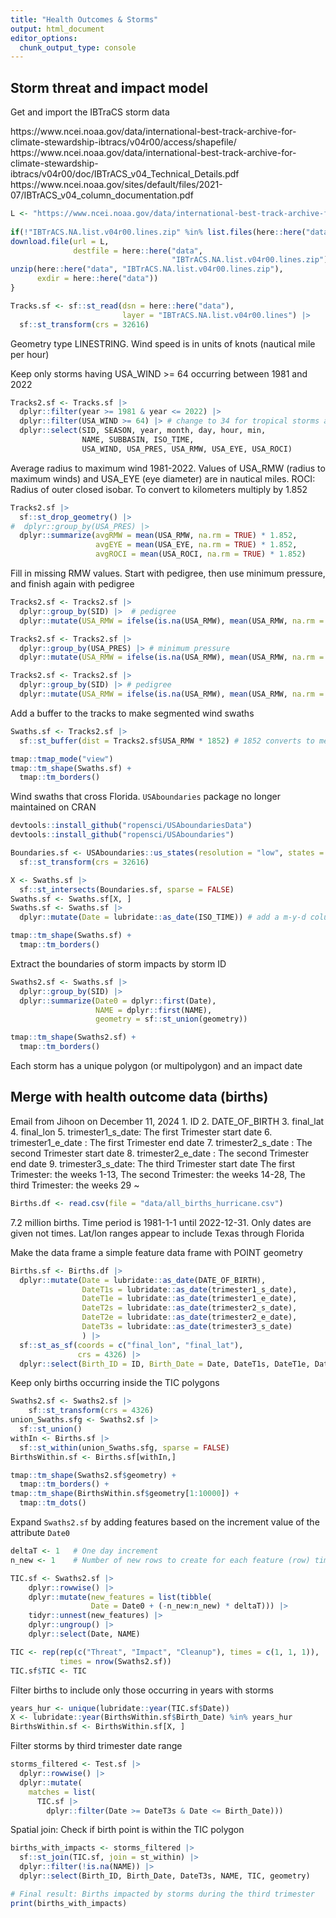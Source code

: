 ```yaml
---
title: "Health Outcomes & Storms"
output: html_document
editor_options: 
  chunk_output_type: console
---
```


## Storm threat and impact model

Get and import the IBTraCS storm data

https://www.ncei.noaa.gov/data/international-best-track-archive-for-climate-stewardship-ibtracs/v04r00/access/shapefile/
https://www.ncei.noaa.gov/data/international-best-track-archive-for-climate-stewardship-ibtracs/v04r00/doc/IBTrACS_v04_Technical_Details.pdf
https://www.ncei.noaa.gov/sites/default/files/2021-07/IBTrACS_v04_column_documentation.pdf

```r
L <- "https://www.ncei.noaa.gov/data/international-best-track-archive-for-climate-stewardship-ibtracs/v04r00/access/shapefile/IBTrACS.NA.list.v04r00.lines.zip"
  
if(!"IBTrACS.NA.list.v04r00.lines.zip" %in% list.files(here::here("data"))) {
download.file(url = L,
              destfile = here::here("data",
                                    "IBTrACS.NA.list.v04r00.lines.zip"))
unzip(here::here("data", "IBTrACS.NA.list.v04r00.lines.zip"),
      exdir = here::here("data"))
}

Tracks.sf <- sf::st_read(dsn = here::here("data"), 
                         layer = "IBTrACS.NA.list.v04r00.lines") |>
  sf::st_transform(crs = 32616)
```

Geometry type LINESTRING. Wind speed is in units of knots (nautical mile per hour)

Keep only storms having USA_WIND >= 64 occurring between 1981 and 2022
```r
Tracks2.sf <- Tracks.sf |>
  dplyr::filter(year >= 1981 & year <= 2022) |>
  dplyr::filter(USA_WIND >= 64) |> # change to 34 for tropical storms and hurricanes
  dplyr::select(SID, SEASON, year, month, day, hour, min,
                NAME, SUBBASIN, ISO_TIME,
                USA_WIND, USA_PRES, USA_RMW, USA_EYE, USA_ROCI)
```

Average radius to maximum wind 1981-2022. Values of USA_RMW (radius to maximum winds) and USA_EYE (eye diameter) are in nautical miles. ROCI: Radius of outer closed isobar. To convert to kilometers multiply by 1.852
```r
Tracks2.sf |>
  sf::st_drop_geometry() |>
#  dplyr::group_by(USA_PRES) |>
  dplyr::summarize(avgRMW = mean(USA_RMW, na.rm = TRUE) * 1.852,
                   avgEYE = mean(USA_EYE, na.rm = TRUE) * 1.852,
                   avgROCI = mean(USA_ROCI, na.rm = TRUE) * 1.852)
```

Fill in missing RMW values. Start with pedigree, then use minimum pressure, and finish again with pedigree
```r
Tracks2.sf <- Tracks2.sf |>
  dplyr::group_by(SID) |>  # pedigree
  dplyr::mutate(USA_RMW = ifelse(is.na(USA_RMW), mean(USA_RMW, na.rm = TRUE), USA_RMW))

Tracks2.sf <- Tracks2.sf |>
  dplyr::group_by(USA_PRES) |> # minimum pressure
  dplyr::mutate(USA_RMW = ifelse(is.na(USA_RMW), mean(USA_RMW, na.rm = TRUE), USA_RMW))

Tracks2.sf <- Tracks2.sf |>
  dplyr::group_by(SID) |> # pedigree
  dplyr::mutate(USA_RMW = ifelse(is.na(USA_RMW), mean(USA_RMW, na.rm = TRUE), USA_RMW))
```

Add a buffer to the tracks to make segmented wind swaths
```r
Swaths.sf <- Tracks2.sf |>
  sf::st_buffer(dist = Tracks2.sf$USA_RMW * 1852) # 1852 converts to meters

tmap::tmap_mode("view")
tmap::tm_shape(Swaths.sf) +
  tmap::tm_borders()
```

Wind swaths that cross Florida. `USAboundaries` package no longer maintained on CRAN
```r
devtools::install_github("ropensci/USAboundariesData")
devtools::install_github("ropensci/USAboundaries")

Boundaries.sf <- USAboundaries::us_states(resolution = "low", states = "FL") |> 
  sf::st_transform(crs = 32616)

X <- Swaths.sf |>
  sf::st_intersects(Boundaries.sf, sparse = FALSE)
Swaths.sf <- Swaths.sf[X, ]
Swaths.sf <- Swaths.sf |>
  dplyr::mutate(Date = lubridate::as_date(ISO_TIME)) # add a m-y-d column

tmap::tm_shape(Swaths.sf) +
  tmap::tm_borders()
```

Extract the boundaries of storm impacts by storm ID
```r
Swaths2.sf <- Swaths.sf |>
  dplyr::group_by(SID) |>
  dplyr::summarize(Date0 = dplyr::first(Date),
                   NAME = dplyr::first(NAME),
                   geometry = sf::st_union(geometry))

tmap::tm_shape(Swaths2.sf) +
  tmap::tm_borders()
```

Each storm has a unique polygon (or multipolygon) and an impact date

## Merge with health outcome data (births)

Email from Jihoon on December 11, 2024
1. ID 2. DATE_OF_BIRTH 3. final_lat  4. final_lon 5. trimester1_s_date: The first Trimester start date
6. trimester1_e_date : The first Trimester end date 7. trimester2_s_date : The second Trimester start date
8. trimester2_e_date : The second Trimester end date 9. trimester3_s_date: The third Trimester start date
The first Trimester: the weeks 1-13, The second Trimester: the weeks 14-28, The third Trimester: the weeks 29 ~
```r
Births.df <- read.csv(file = "data/all_births_hurricane.csv")
```

7.2 million births. Time period is 1981-1-1 until 2022-12-31. Only dates are given not times. Lat/lon ranges appear to include Texas through Florida 

Make the data frame a simple feature data frame with POINT geometry
```r
Births.sf <- Births.df |>
  dplyr::mutate(Date = lubridate::as_date(DATE_OF_BIRTH),
                DateT1s = lubridate::as_date(trimester1_s_date),
                DateT1e = lubridate::as_date(trimester1_e_date),
                DateT2s = lubridate::as_date(trimester2_s_date),
                DateT2e = lubridate::as_date(trimester2_e_date),
                DateT3s = lubridate::as_date(trimester3_s_date)
                ) |>
  sf::st_as_sf(coords = c("final_lon", "final_lat"),
               crs = 4326) |>
  dplyr::select(Birth_ID = ID, Birth_Date = Date, DateT1s, DateT1e, DateT2s, DateT2e, DateT3s)
```

Keep only births occurring inside the TIC polygons
```r
Swaths2.sf <- Swaths2.sf |>
    sf::st_transform(crs = 4326)
union_Swaths.sfg <- Swaths2.sf |>
  sf::st_union()
withIn <- Births.sf |>
  sf::st_within(union_Swaths.sfg, sparse = FALSE)
BirthsWithin.sf <- Births.sf[withIn,]
```

```r
tmap::tm_shape(Swaths2.sf$geometry) +
  tmap::tm_borders() +
tmap::tm_shape(BirthsWithin.sf$geometry[1:10000]) +
  tmap::tm_dots()
```

Expand `Swaths2.sf`  by adding features based on the increment value of the attribute `Date0`
```r
deltaT <- 1   # One day increment
n_new <- 1    # Number of new rows to create for each feature (row) times 2

TIC.sf <- Swaths2.sf |>
    dplyr::rowwise() |>
    dplyr::mutate(new_features = list(tibble(
                  Date = Date0 + (-n_new:n_new) * deltaT))) |>
    tidyr::unnest(new_features) |>
    dplyr::ungroup() |>
    dplyr::select(Date, NAME)

TIC <- rep(rep(c("Threat", "Impact", "Cleanup"), times = c(1, 1, 1)), 
           times = nrow(Swaths2.sf))
TIC.sf$TIC <- TIC
```

Filter births to include only those occurring in years with storms
```r
years_hur <- unique(lubridate::year(TIC.sf$Date))
X <- lubridate::year(BirthsWithin.sf$Birth_Date) %in% years_hur
BirthsWithin.sf <- BirthsWithin.sf[X, ]
```

Filter storms by third trimester date range
```r
storms_filtered <- Test.sf |>
  dplyr::rowwise() |>
  dplyr::mutate(
    matches = list(
      TIC.sf |>
        dplyr::filter(Date >= DateT3s & Date <= Birth_Date)))
```

Spatial join: Check if birth point is within the TIC polygon
```r
births_with_impacts <- storms_filtered |>
  sf::st_join(TIC.sf, join = st_within) |>
  dplyr::filter(!is.na(NAME)) |>
  dplyr::select(Birth_ID, Birth_Date, DateT3s, NAME, TIC, geometry)

# Final result: Births impacted by storms during the third trimester
print(births_with_impacts)
```
